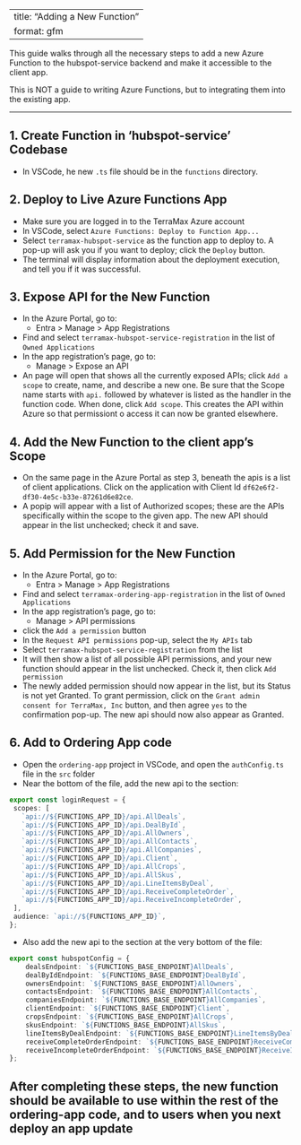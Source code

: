 <!-- To regenerate the Markdown version of this file, enter in the terminal:
    quarto render docs/how-to/add-new-function.qmd 
-->

---
title: "Adding a New Function"
format: gfm
---

This guide walks through all the necessary steps to add a new Azure Function to the hubspot-service backend and make it accessible to the client app.

This is NOT a guide to writing Azure Functions, but to integrating them into the existing app.


---

## 1. Create Function in 'hubspot-service' Codebase

- In VSCode, he new `.ts` file should be in the `functions` directory.

## 2. Deploy to Live Azure Functions App

- Make sure you are logged in to the TerraMax Azure account
- In VSCode, select `Azure Functions: Deploy to Function App...`
- Select `terramax-hubspot-service` as the function app to deploy to.  A pop-up will ask you if you want to deploy; click the `Deploy` button.
- The terminal will display information about the deployment execution, and tell you if it was successful.

## 3. Expose API for the New Function

- In the Azure Portal, go to:
    - Entra > Manage > App Registrations
- Find and select `terramax-hubspot-service-registration` in the list of `Owned Applications`
- In the app registration's page, go to:
    - Manage > Expose an API
- An page will open that shows all the currently exposed APIs; click `Add a scope` to create, name, and describe a new one.  Be sure that the Scope name starts with `api.` followed by whatever is listed as the handler in the function code.  When done, click `Add scope`.  This creates the API within Azure so that permissiont o access it can now be granted elsewhere.

## 4. Add the New Function to the client app's Scope

- On the same page in the Azure Portal as step 3, beneath the apis is a list of client applications.  Click on the application with Client Id `df62e6f2-df30-4e5c-b33e-87261d6e82ce`.
- A popip will appear with a list of Authorized scopes; these are the APIs specifically within the scope to the given app.  The new API should appear in the list unchecked; check it and save.

## 5. Add Permission for the New Function 

- In the Azure Portal, go to:
    - Entra > Manage > App Registrations
- Find and select `terramax-ordering-app-registration` in the list of `Owned Applications`
- In the app registration's page, go to:
    - Manage > API permissions
- click the `Add a permission` button
- In the `Request API permissions` pop-up, select the `My APIs` tab
- Select `terramax-hubspot-service-registration` from the list
- It will then show a list of all possible API permissions, and your new function should appear in the list unchecked.  Check it, then click `Add permission`
- The newly added permission should now appear in the list, but its Status is not yet Granted.  To grant permission, click on the `Grant admin consent for TerraMax, Inc` button, and then agree `yes` to the confirmation pop-up.  The new api should now also appear as Granted.

## 6. Add to Ordering App code

- Open the `ordering-app` project in VSCode, and open the `authConfig.ts` file in the `src` folder 
- Near the bottom of the file, add the new api to the section:
 ```ts
export const loginRequest = {
  scopes: [
    `api://${FUNCTIONS_APP_ID}/api.AllDeals`,
    `api://${FUNCTIONS_APP_ID}/api.DealById`,
    `api://${FUNCTIONS_APP_ID}/api.AllOwners`,
    `api://${FUNCTIONS_APP_ID}/api.AllContacts`,
    `api://${FUNCTIONS_APP_ID}/api.AllCompanies`,
    `api://${FUNCTIONS_APP_ID}/api.Client`,
    `api://${FUNCTIONS_APP_ID}/api.AllCrops`,
    `api://${FUNCTIONS_APP_ID}/api.AllSkus`,
    `api://${FUNCTIONS_APP_ID}/api.LineItemsByDeal`,
    `api://${FUNCTIONS_APP_ID}/api.ReceiveCompleteOrder`,
    `api://${FUNCTIONS_APP_ID}/api.ReceiveIncompleteOrder`,
  ],
  audience: `api://${FUNCTIONS_APP_ID}`,
};
```
- Also add the new api to the section at the very bottom of the file:
```ts
export const hubspotConfig = {
    dealsEndpoint: `${FUNCTIONS_BASE_ENDPOINT}AllDeals`,
    dealByIdEndpoint: `${FUNCTIONS_BASE_ENDPOINT}DealById`,
    ownersEndpoint: `${FUNCTIONS_BASE_ENDPOINT}AllOwners`,
    contactsEndpoint: `${FUNCTIONS_BASE_ENDPOINT}AllContacts`,
    companiesEndpoint: `${FUNCTIONS_BASE_ENDPOINT}AllCompanies`,
    clientEndpoint: `${FUNCTIONS_BASE_ENDPOINT}Client`,
    cropsEndpoint: `${FUNCTIONS_BASE_ENDPOINT}AllCrops`,
    skusEndpoint: `${FUNCTIONS_BASE_ENDPOINT}AllSkus`,
    lineItemsByDealEndpoint: `${FUNCTIONS_BASE_ENDPOINT}LineItemsByDeal`,
    receiveCompleteOrderEndpoint: `${FUNCTIONS_BASE_ENDPOINT}ReceiveCompleteOrder`,
    receiveIncompleteOrderEndpoint: `${FUNCTIONS_BASE_ENDPOINT}ReceiveIncompleteOrder`,
};
```

## After completing these steps, the new function should be available to use within the rest of the ordering-app code, and to users when you next deploy an app update